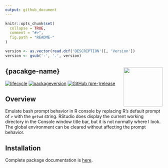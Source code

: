 ```yaml
---
output: github_document
---
```


```r
knitr::opts_chunk$set(
  collapse = TRUE,
  comment = "#>",
  fig.path = "README-"
)
```
```r
version <- as.vector(read.dcf('DESCRIPTION')[, 'Version'])
version <- gsub('-', '.', version)
```
## {pacakge-name} <img src="./images/{package-name}_hexagon.png" align="right" width=125 />
<!-- Incorrect alignment from ![wdprompt-hexagon](./images/wdprompt_hexagon.png) -->

[![lifecycle](https://img.shields.io/badge/lifecycle-stable-green.svg)](https://www.tidyverse.org/lifecycle/#stable)
[![packageversion](https://img.shields.io/badge/Package%20version-`r version`-orange.svg?style=flat)](https://github.com/dgabbe/wdprompt/commits/master)
[![GitHub (pre-)release](https://img.shields.io/github/release/dgabbe/wdprompt/all.svg)](https://github.com/dgabbe/wdprompt/releases/Current)
<!-- [![GitHub tag](https://img.shields.io/github/tag/dgabbe/wdprompt.svg)](https://github.com/dgabbe/wdprompt/tags) -->
<!-- travis badge -->
<!-- code coverage badge -->

## Overview

Emulate bash prompt behavior in R console by replacing R's default prompt of `>` with the `getwd` string. RStudio does display the current working directory in the Console window title bar, but it is not normally where I look. The global environment can be cleared without affecting the prompt behavior.

## Installation

Complete package documentation is [here](https://blog.frame38.com/wdprompt/reference/wdprompt-package.html).
